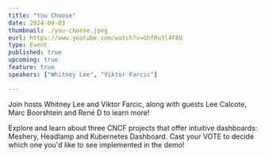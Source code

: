 ---
title: "You Choose"
date: 2024-09-03
thumbnail: ./you-choose.jpeg
eurl: https://www.youtube.com/watch?v=GhfRu3l4F8U
type: Event
published: true
upcoming: true
feature: true
speakers: ["Whitney Lee", "Viktor Farcic"]

---

Join hosts Whitney Lee and Viktor Farcic, along with guests Lee Calcote, Marc Boorshtein and René D to learn more!

<p>
    Explore and learn about three CNCF projects that offer intuitive dashboards: Meshery, Headlamp and Kubernetes Dashboard. Cast your VOTE to decide which one you'd like to see implemented in the demo!
</p>

